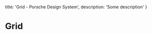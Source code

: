 
  title: 'Grid - Porsche Design System',
  description: 'Some description'
}

# Grid <ComponentStatus tagName="p-grid"></ComponentStatus>

<TableOfContents headings={[]} />

<Configurator tagName="p-grid" story={gridStory} />
